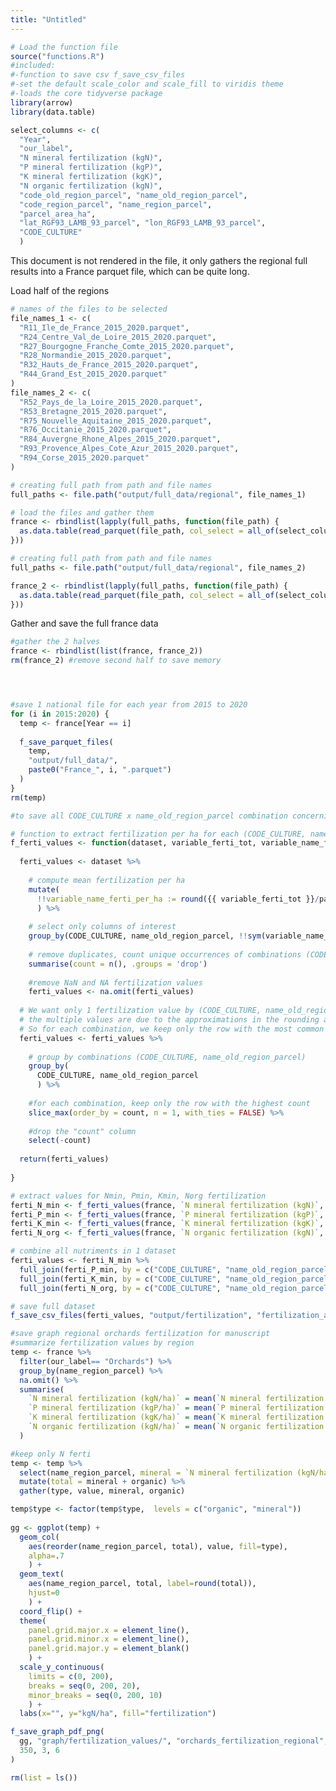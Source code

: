 ```yaml
---
title: "Untitled"
---
```


```r
# Load the function file
source("functions.R")
#included:
#-function to save csv f_save_csv_files
#-set the default scale_color and scale_fill to viridis theme
#-loads the core tidyverse package
library(arrow)
library(data.table)

select_columns <- c(
  "Year", 
  "our_label",
  "N mineral fertilization (kgN)",
  "P mineral fertilization (kgP)",
  "K mineral fertilization (kgK)",
  "N organic fertilization (kgN)",
  "code_old_region_parcel", "name_old_region_parcel",
  "code_region_parcel", "name_region_parcel",
  "parcel_area_ha",
  "lat_RGF93_LAMB_93_parcel", "lon_RGF93_LAMB_93_parcel",
  "CODE_CULTURE"
  )
```


This document is not rendered in the file, it only gathers the regional full results into a France parquet file, which can be quite long.

Load half of the regions

```r
# names of the files to be selected
file_names_1 <- c(
  "R11_Ile_de_France_2015_2020.parquet",
  "R24_Centre_Val_de_Loire_2015_2020.parquet",
  "R27_Bourgogne_Franche_Comte_2015_2020.parquet",
  "R28_Normandie_2015_2020.parquet",
  "R32_Hauts_de_France_2015_2020.parquet",
  "R44_Grand_Est_2015_2020.parquet"
)
file_names_2 <- c(
  "R52_Pays_de_la_Loire_2015_2020.parquet",
  "R53_Bretagne_2015_2020.parquet",
  "R75_Nouvelle_Aquitaine_2015_2020.parquet",
  "R76_Occitanie_2015_2020.parquet",
  "R84_Auvergne_Rhone_Alpes_2015_2020.parquet",
  "R93_Provence_Alpes_Cote_Azur_2015_2020.parquet",
  "R94_Corse_2015_2020.parquet"
)

# creating full path from path and file names
full_paths <- file.path("output/full_data/regional", file_names_1)

# load the files and gather them
france <- rbindlist(lapply(full_paths, function(file_path) {
  as.data.table(read_parquet(file_path, col_select = all_of(select_columns)))
}))

# creating full path from path and file names
full_paths <- file.path("output/full_data/regional", file_names_2)

france_2 <- rbindlist(lapply(full_paths, function(file_path) {
  as.data.table(read_parquet(file_path, col_select = all_of(select_columns)))
}))
```

Gather and save the full france data

```r
#gather the 2 halves
france <- rbindlist(list(france, france_2))
rm(france_2) #remove second half to save memory




#save 1 national file for each year from 2015 to 2020
for (i in 2015:2020) {
  temp <- france[Year == i]
  
  f_save_parquet_files(
    temp,
    "output/full_data/",
    paste0("France_", i, ".parquet")
  )
}
rm(temp)
```


```r
#to save all CODE_CULTURE x name_old_region_parcel combination concerning N, P and K fertilization

# function to extract fertilization per ha for each (CODE_CULTURE, name_old_region_parcel) combination
f_ferti_values <- function(dataset, variable_ferti_tot, variable_name_ferti_per_ha){
  
  ferti_values <- dataset %>% 
  
    # compute mean fertilization per ha 
    mutate(
      !!variable_name_ferti_per_ha := round({{ variable_ferti_tot }}/parcel_area_ha)
      ) %>%
    
    # select only columns of interest
    group_by(CODE_CULTURE, name_old_region_parcel, !!sym(variable_name_ferti_per_ha)) %>% 
    
    # remove duplicates, count unique occurrences of combinations (CODE_CULTURE, name_old_region_parcel, fertilization per ha)
    summarise(count = n(), .groups = 'drop')
  
    #remove NaN and NA fertilization values
    ferti_values <- na.omit(ferti_values)
    
  # We want only 1 fertilization value by (CODE_CULTURE, name_old_region_parcel) combination
  # the multiple values are due to the approximations in the rounding above
  # So for each combination, we keep only the row with the most common value (highest count) 
  ferti_values <- ferti_values %>% 
    
    # group by combinations (CODE_CULTURE, name_old_region_parcel)
    group_by(
      CODE_CULTURE, name_old_region_parcel
      ) %>%
    
    #for each combination, keep only the row with the highest count
    slice_max(order_by = count, n = 1, with_ties = FALSE) %>%
    
    #drop the "count" column
    select(-count)
  
  return(ferti_values)
  
}

# extract values for Nmin, Pmin, Kmin, Norg fertilization
ferti_N_min <- f_ferti_values(france, `N mineral fertilization (kgN)`, "N mineral fertilization (kgN/ha)")
ferti_P_min <- f_ferti_values(france, `P mineral fertilization (kgP)`, "P mineral fertilization (kgP/ha)")
ferti_K_min <- f_ferti_values(france, `K mineral fertilization (kgK)`, "K mineral fertilization (kgK/ha)")
ferti_N_org <- f_ferti_values(france, `N organic fertilization (kgN)`, "N organic fertilization (kgN/ha)")

# combine all nutriments in 1 dataset
ferti_values <- ferti_N_min %>% 
  full_join(ferti_P_min, by = c("CODE_CULTURE", "name_old_region_parcel")) %>%
  full_join(ferti_K_min, by = c("CODE_CULTURE", "name_old_region_parcel")) %>%
  full_join(ferti_N_org, by = c("CODE_CULTURE", "name_old_region_parcel")) 

# save full dataset
f_save_csv_files(ferti_values, "output/fertilization", "fertilization_all_crops.csv")
```

```r
#save graph regional orchards fertilization for manuscript
#summarize fertilization values by region
temp <- france %>%
  filter(our_label== "Orchards") %>%
  group_by(name_region_parcel) %>%
  na.omit() %>%
  summarise(
    `N mineral fertilization (kgN/ha)` = mean(`N mineral fertilization (kgN)`/parcel_area_ha, na.rm=T),
    `P mineral fertilization (kgP/ha)` = mean(`P mineral fertilization (kgP)`/parcel_area_ha, na.rm=T),
    `K mineral fertilization (kgK/ha)` = mean(`K mineral fertilization (kgK)`/parcel_area_ha, na.rm=T),
    `N organic fertilization (kgN/ha)` = mean(`N organic fertilization (kgN)`/parcel_area_ha, na.rm=T)
  )

#keep only N ferti
temp <- temp %>%
  select(name_region_parcel, mineral = `N mineral fertilization (kgN/ha)`, organic = `N organic fertilization (kgN/ha)`) %>%
  mutate(total = mineral + organic) %>%
  gather(type, value, mineral, organic)

temp$type <- factor(temp$type,  levels = c("organic", "mineral"))
  
gg <- ggplot(temp) +
  geom_col(
    aes(reorder(name_region_parcel, total), value, fill=type),
    alpha=.7
    ) +
  geom_text(
    aes(name_region_parcel, total, label=round(total)),
    hjust=0
    ) +
  coord_flip() +
  theme(
    panel.grid.major.x = element_line(),
    panel.grid.minor.x = element_line(),
    panel.grid.major.y = element_blank()
    ) +
  scale_y_continuous(
    limits = c(0, 200),
    breaks = seq(0, 200, 20),
    minor_breaks = seq(0, 200, 10)
    ) +
  labs(x="", y="kgN/ha", fill="fertilization")

f_save_graph_pdf_png(
  gg, "graph/fertilization_values/", "orchards_fertilization_regional",
  350, 3, 6
)
```


```r
rm(list = ls())
```

